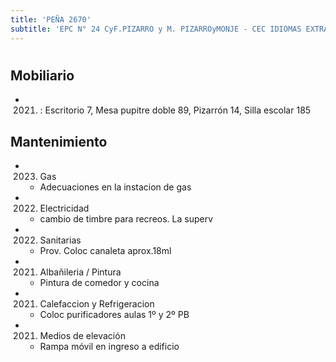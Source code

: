 ```yaml
---
title: 'PEÑA 2670'
subtitle: 'EPC N° 24 CyF.PIZARRO y M. PIZARROyMONJE - CEC IDIOMAS EXTRANJEROS N° 01'
---
```


#


## Mobiliario

*  (2021) : Escritorio 7, Mesa pupitre doble 89, Pizarrón 14, Silla escolar 185 





## Mantenimiento

*  (2023) Gas 
    + Adecuaciones en la instacion de gas

*  (2022) Electricidad 
    + cambio de timbre para recreos. La superv

*  (2022) Sanitarias 
    + Prov. Coloc canaleta aprox.18ml

*  (2021) Albañileria / Pintura 
    + Pintura de comedor y cocina

*  (2021) Calefaccion y Refrigeracion 
    + Coloc purificadores aulas 1º y 2º PB

*  (2021) Medios de elevación 
    + Rampa móvil en ingreso a edificio



